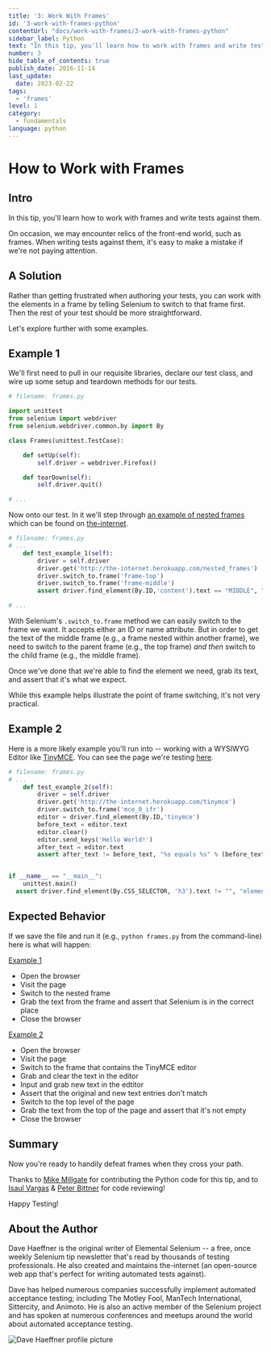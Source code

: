 ```yaml
---
title: '3: Work With Frames'
id: '3-work-with-frames-python'
contentUrl: "docs/work-with-frames/3-work-with-frames-python"
sidebar_label: Python
text: "In this tip, you'll learn how to work with frames and write tests against them. On occasion, we may encounter relics of the front-end world, such as frames."
number: 3
hide_table_of_contents: true
publish_date: 2016-11-14
last_update:
  date: 2023-02-22
tags:
  - 'frames'
level: 1
category:
  - fundamentals
language: python
---
```


# How to Work with Frames

## Intro

In this tip, you'll learn how to work with frames and write tests against them.

On occasion, we may encounter relics of the front-end world, such as frames. When writing tests against them, it's easy to make a mistake if we're not paying attention.

## A Solution

Rather than getting frustrated when authoring your tests, you can work with the elements in a frame by telling Selenium to switch to that frame first. Then the rest of your test should be more straightforward.

Let's explore further with some examples.

## Example 1

We'll first need to pull in our requisite libraries, declare our test class, and wire up some setup and teardown methods for our tests.

```python
# filename: frames.py

import unittest
from selenium import webdriver
from selenium.webdriver.common.by import By

class Frames(unittest.TestCase):

    def setUp(self):
        self.driver = webdriver.Firefox()

    def tearDown(self):
        self.driver.quit()

# ...
```

Now onto our test. In it we'll step through [an example of nested frames](http://the-internet.herokuapp.com/nested_frames) which can be found on [the-internet](https://github.com/tourdedave/the-internet).

```python
# filename: frames.py
# ...
    def test_example_1(self):
        driver = self.driver
        driver.get('http://the-internet.herokuapp.com/nested_frames')
        driver.switch_to.frame('frame-top')
        driver.switch_to.frame('frame-middle')
        assert driver.find_element(By.ID,'content').text == "MIDDLE", "content should be MIDDLE"

# ...
```

With Selenium's `.switch_to.frame` method we can easily switch to the frame we want. It accepts either an ID or name attribute. But in order to get the text of the middle frame (e.g., a frame nested within another frame), we need to switch to the parent frame (e.g., the top frame) _and then_ switch to the child frame (e.g., the middle frame).

Once we've done that we're able to find the element we need, grab its text, and assert that it's what we expect.

While this example helps illustrate the point of frame switching, it's not very practical.

## Example 2

Here is a more likely example you'll run into -- working with a WYSIWYG Editor like [TinyMCE](http://www.tinymce.com/). You can see the page we're testing [here](http://the-internet.herokuapp.com/tinymce).

```python
# filename: frames.py
# ...
    def test_example_2(self):
        driver = self.driver
        driver.get('http://the-internet.herokuapp.com/tinymce')
        driver.switch_to.frame('mce_0_ifr')
        editor = driver.find_element(By.ID,'tinymce')
        before_text = editor.text
        editor.clear()
        editor.send_keys('Hello World!')
        after_text = editor.text
        assert after_text != before_text, "%s equals %s" % (before_text, after_text)


if __name__ == "__main__":
    unittest.main()
  assert driver.find_element(By.CSS_SELECTOR, 'h3').text != "", "element should not be empty"
```

## Expected Behavior

If we save the file and run it (e.g., `python frames.py` from the command-line) here is what will happen:

<u>Example 1</u>

+ Open the browser
+ Visit the page
+ Switch to the nested frame
+ Grab the text from the frame and assert that Selenium is in the correct place
+ Close the browser

<u>Example 2</u>

+ Open the browser
+ Visit the page
+ Switch to the frame that contains the TinyMCE editor
+ Grab and clear the text in the editor
+ Input and grab new text in the edtitor
+ Assert that the original and new text entries don't match
+ Switch to the top level of the page
+ Grab the text from the top of the page and assert that it's not empty
+ Close the browser

## Summary

Now you're ready to handily defeat frames when they cross your path.

Thanks to [Mike Millgate](https://github.com/trabulmonkee) for contributing the Python code for this tip, and to [Isaul Vargas](https://github.com/Dude-X) & [Peter Bittner](https://github.com/bittner) for code reviewing!

Happy Testing!

## About the Author

Dave Haeffner is the original writer of Elemental Selenium -- a free, once weekly Selenium tip newsletter that's read by thousands of testing professionals. He also created and maintains the-internet (an open-source web app that's perfect for writing automated tests against).

Dave has helped numerous companies successfully implement automated acceptance testing; including The Motley Fool, ManTech International, Sittercity, and Animoto. He is also an active member of the Selenium project and has spoken at numerous conferences and meetups around the world about automated acceptance testing.

![Dave Haeffner profile picture](/img/authors/dave-haeffner.jpeg#author-img 'a title')
